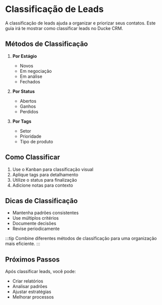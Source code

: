 # Classificação de Leads

A classificação de leads ajuda a organizar e priorizar seus contatos. Este guia irá te mostrar como classificar leads no Ducke CRM.

## Métodos de Classificação

1. **Por Estágio**
   - Novos
   - Em negociação
   - Em análise
   - Fechados

2. **Por Status**
   - Abertos
   - Ganhos
   - Perdidos

3. **Por Tags**
   - Setor
   - Prioridade
   - Tipo de produto

## Como Classificar

1. Use o Kanban para classificação visual
2. Aplique tags para detalhamento
3. Utilize o status para finalização
4. Adicione notas para contexto

## Dicas de Classificação

- Mantenha padrões consistentes
- Use múltiplos critérios
- Documente decisões
- Revise periodicamente

:::tip
Combine diferentes métodos de classificação para uma organização mais eficiente.
:::

## Próximos Passos

Após classificar leads, você pode:
- Criar relatórios
- Analisar padrões
- Ajustar estratégias
- Melhorar processos 